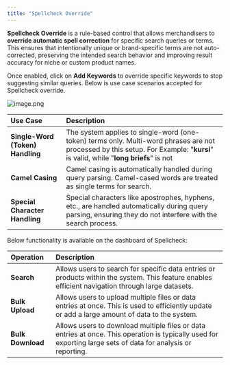 ```yaml
---
title: "Spellcheck Override"
---
```


**Spellcheck Override** is a rule-based control that allows merchandisers to **override automatic spell correction** for specific search queries or terms. This ensures that intentionally unique or brand-specific terms are not auto-corrected, preserving the intended search behavior and improving result accuracy for niche or custom product names.

Once enabled, click on **Add Keywords** to override specific keywords to stop suggesting similar queries. Below is use case scenarios accepted for Spellcheck override.

![image.png](/images/image.png)

| **Use Case**                     | **Description**                                                                                                                                                                 |
| :------------------------------- | :------------------------------------------------------------------------------------------------------------------------------------------------------------------------------ |
| **Single-Word (Token) Handling** | The system applies to single-word (one-token) terms only. Multi-word phrases are not processed by this setup. For Example: "**kursi**" is valid, while "**long briefs**" is not |
| **Camel Casing**                 | Camel casing is automatically handled during query parsing. Camel-cased words are treated as single terms for search.                                                           |
| **Special Character Handling**   | Special characters like apostrophes, hyphens, etc., are handled automatically during query parsing, ensuring they do not interfere with the search process.                     |

Below functionality is available on the dashboard of Spellcheck:

| **Operation**     | **Description**                                                                                                                                               |
| :---------------- | :------------------------------------------------------------------------------------------------------------------------------------------------------------ |
| **Search**        | Allows users to search for specific data entries or products within the system. This feature enables efficient navigation through large datasets.             |
| **Bulk Upload**   | Allows users to upload multiple files or data entries at once. This is used to efficiently update or add a large amount of data to the system.                |
| **Bulk Download** | Allows users to download multiple files or data entries at once. This operation is typically used for exporting large sets of data for analysis or reporting. |